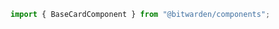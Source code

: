 

<Meta of={stories} />

```ts
import { BaseCardComponent } from "@bitwarden/components";
```

<Title />
<Description />

<Canvas of={stories.Default} />

## BaseCardDirective

There is also a `BaseCardDirective` available for use as a hostDirective if need be. But, most
likely using `<bit-base-card>` in your template will do.

```ts
import { BaseCardDirective } from "@bitwarden/components";
```
